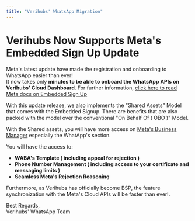```yaml
---
title: "Verihubs' WhatsApp Migration"
---
```

# Verihubs Now Supports Meta's Embedded Sign Up Update

Meta's latest update have made the registration and onboarding to WhatsApp easier than ever!  
It now takes only **minutes to be able to onboard the WhatsApp APIs on Verihubs' Cloud Dashboard**. For further information, [click here to read Meta docs on Embedded Sign Up](https://developers.facebook.com/docs/whatsapp/embedded-signup/)

With this update release, we also implements the "Shared Assets" Model that comes with the Embedded Signup. There are benefits that are also packed with the model over the conventional "On Behalf Of ( OBO )" Model.

With the Shared assets, you will have more access on [Meta's Business Manager](https://business.facebook.com/)
 especially the WhatApp's section.

You will have the access to:

*   **WABA's Template ( including appeal for rejection )**
*   **Phone Number Management ( including access to your certificate and messaging limits )**
*   **Seamless Meta's Rejection Reasoning**

Furthermore, as Verihubs has officially become BSP, the feature synchronization with the Meta's Cloud APIs will be faster than ever!.

Best Regards,  
Verihubs' WhatsApp Team